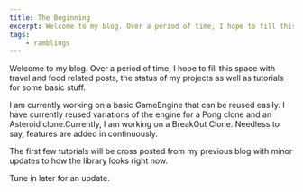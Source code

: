 ```yaml
---
title: The Beginning
excerpt: Welcome to my blog. Over a period of time, I hope to fill this space with travel and food related posts, the status of my projects as well as tutorials for some basic stuff.
tags:
    - ramblings
---
```


Welcome to my blog. Over a period of time, I hope to fill this space with travel and food related posts, the status of my projects as well as tutorials for some basic stuff.

I am currently working on a basic GameEngine that can be reused easily. I have currently reused variations of the engine for a Pong clone and an Asteroid clone.Currently, I am working on a BreakOut Clone. Needless to say, features are added in continuously.

The first few tutorials will be cross posted from my previous blog with minor updates to how the library looks right now.

Tune in later for an update.
